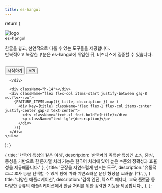 ```yaml
---
title: es-hangul
---
```



  return (
    <div className="pb-20">
      <div className="flex flex-col items-center justify-center gap-8 pt-11 text-center">
        <Image src="/es-hangul-logo.webp" alt="logo" width={400} height={241} />
        <div className="flex flex-col items-center gap-4">
          <div className="relative text-5xl font-bold">
            <span>es-hangul</span>
          </div>
          <p className="text-3xl">
            한글을 쉽고, 선언적으로 다룰 수 있는 도구들을 제공합니다.<br/>반복적이고 복잡한 부분은
            es-hangul에 위임한 뒤, 비즈니스에 집중할 수 있습니다.
          </p>
        </div>
        <div className='flex gap-4'>        
          <Link href="/docs/story">
          <button className="rounded-xl bg-gray-800 px-16 py-5 text-xl font-bold">시작하기</button>
        </Link>
        <Link href="/docs/josa">
          <button className="rounded-xl bg-gray-800 px-16 py-5 text-xl font-bold">API</button>
        </Link>
        </div>

      </div>

      <div className="h-14"></div>
      <div className="flex flex-col items-start justify-between gap-8 md:flex-row">
        {FEATURE_ITEMS.map(({ title, description }) => (
          <div key={title} className="flex flex-1 flex-col items-center justify-center gap-3 text-center">
            <div className="text-xl font-bold">{title}</div>
            <p className="text-lg">{description}</p>
          </div>
        ))}
      </div>
    </div>

);
}

  {
    title: '한국어 특성의 깊은 이해',
    description:
      '한국어의 독특한 특성인 초성, 중성, 종성을 기반으로 한 문자열 처리 기능은 한국어 처리에 있어 높은 수준의 정확성과 효율성을 제공해줍니다.',
  },
  {
    title: '문장을 자연스럽게 만드는 도구',
    description: '유동적으로 조사 등을 선택할 수 있게 함에 따라 자연스러운 문장 형성을 도와줍니다.',
  },
  {
    title: '다양한 애플리케이션',
    description:
      '검색 엔진, 텍스트 에디터, 교육 플랫폼 등 다양한 종류의 애플리케이션에서 한글 처리를 위한 강력한 기능을 제공합니다.',
  },
];
